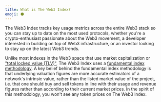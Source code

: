 ```yaml
---
title: What is The Web3 Index?
emoji: ⚫️
---
```


The Web3 Index tracks key usage metrics across the entire Web3 stack so you can stay up to date on the most used protocols, whether you're a crypto-enthusiast passionate about the Web3 movement, a developer interested in building on top of Web3 infrastructure, or an investor looking to stay up on the latest Web3 trends.

Unlike most indexes in the Web3 space that use market capitalization or ["total locked value (TLV)"](https://messari.io/article/how-to-interpret-total-value-locked-tvl-in-defi), The Web3 Index uses a [fundamental index methodology](https://en.wikipedia.org/wiki/Fundamentally_based_indexes). A key belief behind the fundamental index methodology is that underlying valuation figures are more accurate estimators of a network's intrinsic value, rather than the listed market value of the project, i.e. that one should buy and sell tokens in line with their usage and revenue figures rather than according to their current market prices. In the spirit of this methodology, you won't see any token prices on The Web3 Index.
